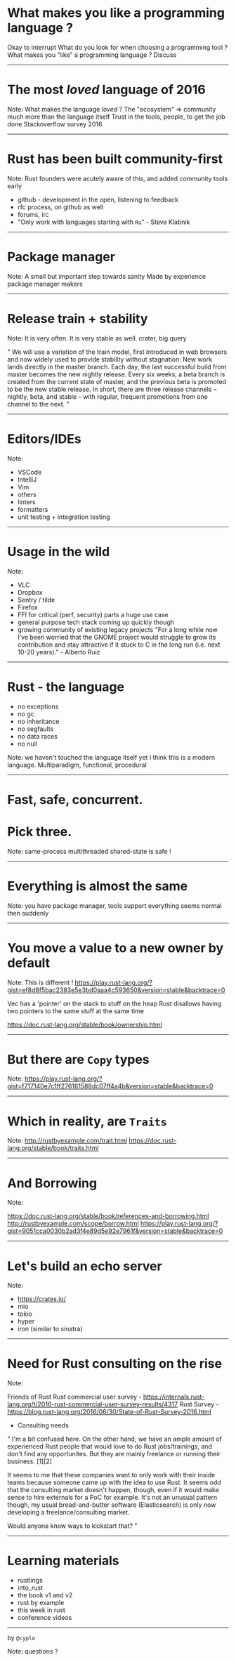 
# What makes you like a programming language ?

<Notes>
Okay to interrupt
What do you look for when choosing a programming tool ?
What makes you "like" a programming language ?
Discuss
</Notes>

---

# The most *loved* language of 2016

Note:
What makes the language *loved* ?
The "ecosystem" => community much more than the language itself
Trust in the tools, people, to get the job done
Stackoverflow survey 2016

---

# Rust has been built community-first

Note:
Rust founders were acutely aware of this, and added community tools early
* github - development in the open, listening to feedback
* rfc process, on github as well
* forums, irc
* "Only work with languages starting with `Ru`" - Steve Klabnik

---

# Package manager

Note:
A small but important step towards sanity
Made by experience package manager makers

---

# Release train + stability


Note:
It is very often. It is very stable as well.
crater, big query

"
We will use a variation of the train model, first introduced in web browsers and now widely used to provide stability without stagnation:
New work lands directly in the master branch.
Each day, the last successful build from master becomes the new nightly release.
Every six weeks, a beta branch is created from the current state of master, and the previous beta is promoted to be the new stable release.
In short, there are three release channels – nightly, beta, and stable – with regular, frequent promotions from one channel to the next.
"

---

# Editors/IDEs

Note:
* VSCode
* IntelliJ
* Vim
* others
* linters
* formatters
* unit testing + integration testing

---

# Usage in the wild

Note:
* VLC
* Dropbox
* Sentry / tilde
* Firefox
* FFI for critical (perf, security) parts a huge use case
* general purpose tech stack coming up quickly though
* growing community of existing legacy projects
"For a long while now I’ve been worried that the GNOME project would struggle to grow its contribution and stay attractive if it stuck to C in the long run (i.e. next 10-20 years)." - Alberto Ruiz

---

# Rust - the language

* no exceptions
* no gc
* no inheritance
* no segfaults
* no data races
* no null

Note:
we haven't touched the language itself yet
I think this is a modern language.
Multiparadigm, functional, procedural

---

# Fast, safe, concurrent.
# Pick three.

Note:
same-process multithreaded shared-state is safe !

---

# Everything is almost the same

Note:
you have package manager, tools support
everything seems normal
then suddenly

---

# You move a value to a new owner by default

Note:
This is different !
https://play.rust-lang.org/?gist=ef8d8f5bac2383e5e3bd0aaa4c593650&version=stable&backtrace=0

Vec has a 'pointer' on the stack to stuff on the heap
Rust disallows having two pointers to the same stuff at the same time

https://doc.rust-lang.org/stable/book/ownership.html

---

# But there are `Copy` types

Note:
https://play.rust-lang.org/?gist=f717140e7c1ff276161588dc07ff4a4b&version=stable&backtrace=0

---

# Which in reality, are `Traits`

Note:
http://rustbyexample.com/trait.html
https://doc.rust-lang.org/stable/book/traits.html

---

# And Borrowing

Note:

https://doc.rust-lang.org/stable/book/references-and-borrowing.html
http://rustbyexample.com/scope/borrow.html
https://play.rust-lang.org/?gist=9051cca0030b2ad3f4e89d5e92e7961f&version=stable&backtrace=0

---

# Let's build an echo server

Note:

* https://crates.io/
* mio
* tokio
* hyper
* iron (similar to sinatra)

---

# Need for Rust consulting on the rise

Note:

Friends of Rust
Rust commercial user survey - https://internals.rust-lang.org/t/2016-rust-commercial-user-survey-results/4317
Rust Survey - https://blog.rust-lang.org/2016/06/30/State-of-Rust-Survey-2016.html

* Consulting needs

"
I'm a bit confused here. On the other hand, we have an ample amount of experienced Rust people that would love to do Rust jobs/trainings, and don't find any opportunites. But they are mainly freelance or running their business. [1][2]

It seems to me that these companies want to only work with their inside teams because someone came up with the idea to use Rust. It seems odd that the consulting market doesn't happen, though, even if it would make sense to hire externals for a PoC for example. It's not an unusual pattern though, my usual bread-and-butter software (Elasticsearch) is only now developing a freelance/consulting market.

Would anyone know ways to kickstart that?
"

---

# Learning materials

* rustlings
* into_rust
* the book v1 and v2
* rust by example
* this week in rust
* conference videos

---

by `@cyplo`

Note:
questions ?



